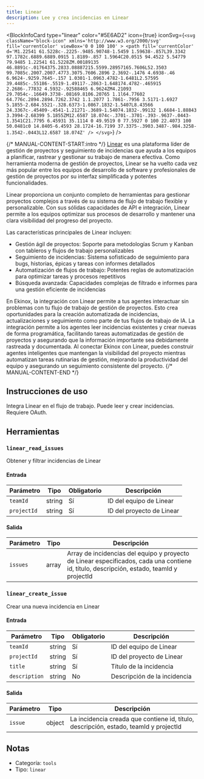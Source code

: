 ```yaml
---
title: Linear
description: Lee y crea incidencias en Linear
---
```



<BlockInfoCard 
  type="linear"
  color="#5E6AD2"
  icon={true}
  iconSvg={`<svg className="block-icon"
      xmlns='http://www.w3.org/2000/svg'
      fill='currentColor'
      viewBox='0 0 100 100'
    >
      <path
        fill='currentColor'
        d='M1.22541 61.5228c-.2225-.9485.90748-1.5459 1.59638-.857L39.3342 97.1782c.6889.6889.0915 1.8189-.857 1.5964C20.0515 94.4522 5.54779 79.9485 1.22541 61.5228ZM.00189135 46.8891c-.01764375.2833.08887215.5599.28957165.7606L52.3503 99.7085c.2007.2007.4773.3075.7606.2896 2.3692-.1476 4.6938-.46 6.9624-.9259.7645-.157 1.0301-1.0963.4782-1.6481L2.57595 39.4485c-.55186-.5519-1.49117-.2863-1.648174.4782-.465915 2.2686-.77832 4.5932-.92588465 6.9624ZM4.21093 29.7054c-.16649.3738-.08169.8106.20765 1.1l64.77602 64.776c.2894.2894.7262.3742 1.1.2077 1.7861-.7956 3.5171-1.6927 5.1855-2.684.5521-.328.6373-1.0867.1832-1.5407L8.43566 24.3367c-.45409-.4541-1.21271-.3689-1.54074.1832-.99132 1.6684-1.88843 3.3994-2.68399 5.1855ZM12.6587 18.074c-.3701-.3701-.393-.9637-.0443-1.3541C21.7795 6.45931 35.1114 0 49.9519 0 77.5927 0 100 22.4073 100 50.0481c0 14.8405-6.4593 28.1724-16.7199 37.3375-.3903.3487-.984.3258-1.3542-.0443L12.6587 18.074Z'
      />
    </svg>`}
/>

{/* MANUAL-CONTENT-START:intro */}
[Linear](https://linear.app) es una plataforma líder de gestión de proyectos y seguimiento de incidencias que ayuda a los equipos a planificar, rastrear y gestionar su trabajo de manera efectiva. Como herramienta moderna de gestión de proyectos, Linear se ha vuelto cada vez más popular entre los equipos de desarrollo de software y profesionales de gestión de proyectos por su interfaz simplificada y potentes funcionalidades.

Linear proporciona un conjunto completo de herramientas para gestionar proyectos complejos a través de su sistema de flujo de trabajo flexible y personalizable. Con sus sólidas capacidades de API e integración, Linear permite a los equipos optimizar sus procesos de desarrollo y mantener una clara visibilidad del progreso del proyecto.

Las características principales de Linear incluyen:

- Gestión ágil de proyectos: Soporte para metodologías Scrum y Kanban con tableros y flujos de trabajo personalizables
- Seguimiento de incidencias: Sistema sofisticado de seguimiento para bugs, historias, épicas y tareas con informes detallados
- Automatización de flujos de trabajo: Potentes reglas de automatización para optimizar tareas y procesos repetitivos
- Búsqueda avanzada: Capacidades complejas de filtrado e informes para una gestión eficiente de incidencias

En Ekinox, la integración con Linear permite a tus agentes interactuar sin problemas con tu flujo de trabajo de gestión de proyectos. Esto crea oportunidades para la creación automatizada de incidencias, actualizaciones y seguimiento como parte de tus flujos de trabajo de IA. La integración permite a los agentes leer incidencias existentes y crear nuevas de forma programática, facilitando tareas automatizadas de gestión de proyectos y asegurando que la información importante sea debidamente rastreada y documentada. Al conectar Ekinox con Linear, puedes construir agentes inteligentes que mantengan la visibilidad del proyecto mientras automatizan tareas rutinarias de gestión, mejorando la productividad del equipo y asegurando un seguimiento consistente del proyecto.
{/* MANUAL-CONTENT-END */}

## Instrucciones de uso

Integra Linear en el flujo de trabajo. Puede leer y crear incidencias. Requiere OAuth.

## Herramientas

### `linear_read_issues`

Obtener y filtrar incidencias de Linear

#### Entrada

| Parámetro | Tipo | Obligatorio | Descripción |
| --------- | ---- | ----------- | ----------- |
| `teamId` | string | Sí | ID del equipo de Linear |
| `projectId` | string | Sí | ID del proyecto de Linear |

#### Salida

| Parámetro | Tipo | Descripción |
| --------- | ---- | ----------- |
| `issues` | array | Array de incidencias del equipo y proyecto de Linear especificados, cada una contiene id, título, descripción, estado, teamId y projectId |

### `linear_create_issue`

Crear una nueva incidencia en Linear

#### Entrada

| Parámetro | Tipo | Obligatorio | Descripción |
| --------- | ---- | ----------- | ----------- |
| `teamId` | string | Sí | ID del equipo de Linear |
| `projectId` | string | Sí | ID del proyecto de Linear |
| `title` | string | Sí | Título de la incidencia |
| `description` | string | No | Descripción de la incidencia |

#### Salida

| Parámetro | Tipo | Descripción |
| --------- | ---- | ----------- |
| `issue` | object | La incidencia creada que contiene id, título, descripción, estado, teamId y projectId |

## Notas

- Categoría: `tools`
- Tipo: `linear`
